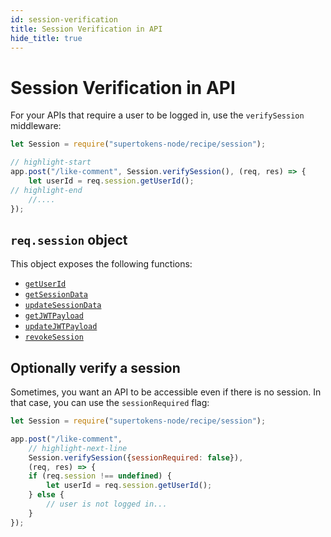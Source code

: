 ```yaml
---
id: session-verification
title: Session Verification in API
hide_title: true
---
```


<!-- COPY DOCS -->
<!-- ./session/common-customizations/sessions/session-verification.mdx -->


# Session Verification in API

For your APIs that require a user to be logged in, use the `verifySession` middleware:

<BackendSDKTabs>
<TabItem value="nodejs">

```js
let Session = require("supertokens-node/recipe/session");

// highlight-start
app.post("/like-comment", Session.verifySession(), (req, res) => {
    let userId = req.session.getUserId(); 
// highlight-end
    //....
});
```
</TabItem>
</BackendSDKTabs>

## `req.session` object
This object exposes the following functions:
- [`getUserId`](/docs/nodejs/session/sessioncontainer/getuserid)
- [`getSessionData`](/docs/nodejs/session/sessioncontainer/getsessiondata)
- [`updateSessionData`](/docs/nodejs/session/sessioncontainer/updatesessiondata)
- [`getJWTPayload`](/docs/nodejs/session/sessioncontainer/getjwtpayload)
- [`updateJWTPayload`](/docs/nodejs/session/sessioncontainer/updatejwtpayload)
- [`revokeSession`](/docs/nodejs/session/sessioncontainer/revokesession)


## Optionally verify a session

Sometimes, you want an API to be accessible even if there is no session. In that case, you can use the `sessionRequired` flag:


<BackendSDKTabs>
<TabItem value="nodejs">

```js
let Session = require("supertokens-node/recipe/session");

app.post("/like-comment", 
    // highlight-next-line
    Session.verifySession({sessionRequired: false}), 
    (req, res) => {
    if (req.session !== undefined) {
        let userId = req.session.getUserId();
    } else {
        // user is not logged in...
    }
});
```
</TabItem>
</BackendSDKTabs>
